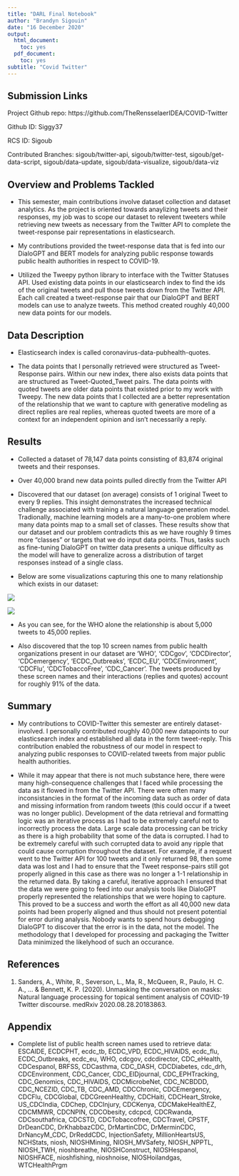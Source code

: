 ```yaml
---
title: "DARL Final Notebook"
author: "Brandyn Sigouin"
date: "16 December 2020"
output:
  html_document:
    toc: yes
  pdf_document:
    toc: yes
subtitle: "Covid Twitter"
---
```

## Submission Links
Project Github repo: https://github.com/TheRensselaerIDEA/COVID-Twitter

Github ID: Siggy37

RCS ID: Sigoub

Contributed Branches: sigoub/twitter-api, sigoub/twitter-test, sigoub/get-data-script, sigoub/data-update, sigoub/data-visualize, sigoub/data-viz
  
## Overview and Problems Tackled
* This semester, main contributions involve dataset collection and dataset analytics. As the project is oriented towards anaylizing tweets and their responses, my job was to scope our dataset to relevent tweeters while retrieving new tweets as necessary from the Twitter API to complete the tweet-response pair representations in elasticsearch.

* My contributions provided the tweet-response data that is fed into our DialoGPT and BERT models for analyzing public response towards public health authorities in respect to COVID-19.

* Utilized the Tweepy python library to interface with the Twitter Statuses API. Used existing data points in our elasticsearch index to find the ids of the original tweets and pull those tweets down from the Twitter API. Each call created a tweet-response pair that our DialoGPT and BERT models can use to analyze tweets. This method created roughly 40,000 new data points for our models. 

## Data Description
* Elasticsearch index is called coronavirus-data-pubhealth-quotes.

* The data points that I personally retrieved were structured as Tweet-Response pairs. Within our new index, there also exists data points that are structured as Tweet-Quoted_Tweet pairs. The data points with quoted tweets are older data points that existed prior to my work with Tweepy. The new data points that I collected are a better representation of the relationship that we want to capture with generative modeling as direct replies are real replies, whereas quoted tweets are more of a context for an independent opinion and isn't necessarily a reply. 

## Results

* Collected a dataset of 78,147 data points consisting of 83,874 original tweets and their responses.

* Over 40,000 brand new data points pulled directly from the Twitter API

* Discovered that our dataset (on average) consists of 1 original Tweet to every 9 replies. This insight demonstrates the increased technical challenge associated with training a natural language generation model. Tradionally, machine learning models are a many-to-one problem where many data points map to a small set of classes. These results show that our dataset and our problem contradicts this as we have roughly 9 times more "classes" or targets that we do input data points. Thus, tasks such as fine-tuning DialoGPT on twitter data presents a unique difficulty as the model will have to generalize across a distribution of target responses instead of a single class.

* Below are some visualizations capturing this one to many relationship which exists in our dataset:

![](../tools/twitter-api/Original Tweet Distribution.png)

![](../tools/twitter-api/Reply Distribution.png)

* As you can see, for the WHO alone the relationship is about 5,000 tweets to 45,000 replies.

* Also discovered that the top 10 screen names from public health organizations present in our dataset are 'WHO', 'CDCgov', 'CDCDirector', 'CDCemergency', 'ECDC_Outbreaks', 'ECDC_EU', 'CDCEnvironment', 'CDCFlu', 'CDCTobaccoFree', 'CDC_Cancer'. The tweets produced by these screen names and their interactions (replies and quotes) account for roughly 91% of the data.

## Summary

* My contributions to COVID-Twitter this semester are entirely dataset-involved. I personally contributed roughly 40,000 new datapoints to our elasticsearch index and established all data in the form tweet-reply. This contribution enabled the robustness of our model in respect to analyzing public responses to COVID-related tweets from major public health authorities. 

* While it may appear that there is not much substance here, there were many high-consequence challenges that I faced while processing the data as it flowed in from the Twitter API. There were often many inconsistancies in the format of the incoming data such as order of data and missing information from random tweets (this could occur if a tweet was no longer public). Development of the data retrieval and formatting logic was an iterative process as I had to be extremely careful not to incorrectly process the data. Large scale data processing can be tricky as there is a high probability that some of the data is corrupted. I had to be extremely careful with such corrupted data to avoid any ripple that could cause corruption throughout the dataset. For example, if a request went to the Twitter API for 100 tweets and it only returned 98, then some data was lost and I had to ensure that the Tweet response-pairs still got properly aligned in this case as there was no longer a 1-1 relationship in the returned data. By taking a careful, iterative approach I ensured that the data we were going to feed into our analysis tools like DialoGPT properly represented the relationships that we were hoping to capture. This proved to be a success and worth the effort as all 40,000 new data points had been properly aligned and thus should not present potential for error during analysis. Nobody wants to spend hours debugging DialoGPT to discover that the error is in the data, not the model. The methodology that I developed for processing and packaging the Twitter Data minimized the likelyhood of such an occurance.

## References

1. Sanders, A., White, R., Severson, L., Ma, R., McQueen, R., Paulo, H. C. A., ... & Bennett, K. P. (2020). Unmasking the conversation on masks: Natural language processing for topical sentiment analysis of COVID-19 Twitter discourse. medRxiv 2020.08.28.20183863.

## Appendix

* Complete list of public health screen names used to retrieve data: ESCAIDE, ECDCPHT, ecdc_tb, ECDC_VPD, ECDC_HIVAIDS, ecdc_flu, ECDC_Outbreaks, ecdc_eu, WHO, cdcgov, cdcdirector, CDC_eHealth, CDCespanol, BRFSS, CDCasthma, CDC_DASH, CDCDiabetes, cdc_drh, CDCEnvironment, CDC_Cancer, CDC_EIDjournal, CDC_EPHTracking, CDC_Genomics, CDC_HIVAIDS, CDCMicrobeNet, CDC_NCBDDD, CDC_NCEZID, CDC_TB, CDC_AMD, CDCChronic, CDCEmergency, CDCFlu, CDCGlobal, CDCGreenHealthy, CDCHaiti, CDCHeart_Stroke, US_CDCIndia, CDChep, CDCInjury, CDCKenya, CDCMakeHealthEZ, CDCMMWR, CDCNPIN, CDCObesity, cdcpcd, CDCRwanda, CDCsouthafrica, CDCSTD, CDCTobaccofree, CDCTravel, CPSTF, DrDeanCDC, DrKhabbazCDC, DrMartinCDC, DrMerminCDC, DrNancyM_CDC, DrReddCDC, InjectionSafety, MillionHeartsUS, NCHStats, niosh, NIOSHMining, NIOSH_MVSafety, NIOSH_NPPTL, NIOSH_TWH, nioshbreathe, NIOSHConstruct, NIOSHespanol, NIOSHFACE, nioshfishing, nioshnoise, NIOSHoilandgas, WTCHealthPrgm
